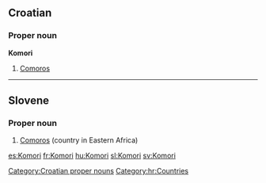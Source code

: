 ==Croatian==

===Proper noun===
'''Komori''' {{m}} {{p}}

# [[Comoros]]

[[Category:Croatian proper nouns]]
[[Category:hr:Countries]]

----

==Slovene==

===Proper noun===
{{infl|sl|proper noun|g=m|g2=p}}

# [[Comoros]] (country in Eastern Africa)

{{tbot entry|Slovene|Comoros|2008|November|sl}}

[[es:Komori]]
[[fr:Komori]]
[[hu:Komori]]
[[sl:Komori]]
[[sv:Komori]]